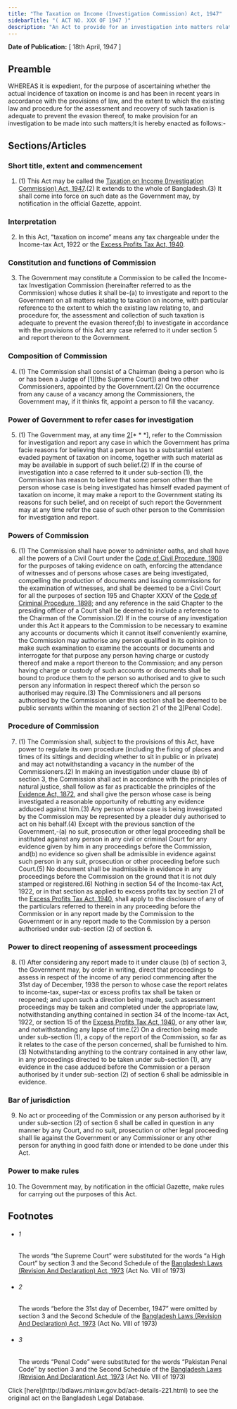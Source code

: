 ```yaml
---
title: "The Taxation on Income (Investigation Commission) Act, 1947"
sidebarTitle: "( ACT NO. XXX OF 1947 )"
description: "An Act to provide for an investigation into matters relating to taxation on income.♣"
---
```


**Date of Publication:** [ 18th April, 1947 ]

## Preamble

WHEREAS it is expedient, for the purpose of ascertaining whether the actual incidence of taxation on income is and has been in recent years in accordance with the provisions of law, and the extent to which the existing law and procedure for the assessment and recovery of such taxation is adequate to prevent the evasion thereof, to make provision for an investigation to be made into such matters;It is hereby enacted as follows:-

## Sections/Articles

### Short title, extent and commencement

1. (1) This Act may be called the [Taxation on Income (Investigation Commission) Act, 1947](/act-221.html "Taxation on Income (Investigation Commission) Act, 1947").(2) It extends to the whole of Bangladesh.(3) It shall come into force on such date as the Government may, by notification in the official Gazette, appoint.

### Interpretation

2. In this Act, “taxation on income” means any tax chargeable under the Income-tax Act, 1922 or the [Excess Profits Tax Act, 1940](/act-187.html "Excess Profits Tax Act, 1940").

### Constitution and functions of Commission

3. The Government may constitute a Commission to be called the Income-tax Investigation Commission (hereinafter referred to as the Commission) whose duties it shall be-(a) to investigate and report to the Government on all matters relating to taxation on income, with particular reference to the extent to which the existing law relating to, and procedure for, the assessment and collection of such taxation is adequate to prevent the evasion thereof;(b) to investigate in accordance with the provisions of this Act any case referred to it under section 5 and report thereon to the Government.

### Composition of Commission

4. (1) The Commission shall consist of a Chairman (being a person who is or has been a Judge of [1][the Supreme Court]) and two other Commissioners, appointed by the Government.(2) On the occurrence from any cause of a vacancy among the Commissioners, the Government may, if it thinks fit, appoint a person to fill the vacancy.

### Power of Government to refer cases for investigation

5. (1) The Government may, at any time [2](1)[\* \* \*], refer to the Commission for investigation and report any case in which the Government has prima facie reasons for believing that a person has to a substantial extent evaded payment of taxation on income, together with such material as may be available in support of such belief.(2) If in the course of investigation into a case referred to it under sub-section (1), the Commission has reason to believe that some person other than the person whose case is being investigated has himself evaded payment of taxation on income, it may make a report to the Government stating its reasons for such belief, and on receipt of such report the Government may at any time refer the case of such other person to the Commission for investigation and report.

### Powers of Commission

6. (1) The Commission shall have power to administer oaths, and shall have all the powers of a Civil Court under the [Code of Civil Procedure, 1908](/act-86.html "Code of Civil Procedure, 1908") for the purposes of taking evidence on oath, enforcing the attendance of witnesses and of persons whose cases are being investigated, compelling the production of documents and issuing commissions for the examination of witnesses, and shall be deemed to be a Civil Court for all the purposes of section 195 and Chapter XXXV of the [Code of Criminal Procedure, 1898](/act-75.html "Code of Criminal Procedure, 1898"); and any reference in the said Chapter to the presiding officer of a Court shall be deemed to include a reference to the Chairman of the Commission.(2) If in the course of any investigation under this Act it appears to the Commission to be necessary to examine any accounts or documents which it cannot itself conveniently examine, the Commission may authorise any person qualified in its opinion to make such examination to examine the accounts or documents and interrogate for that purpose any person having charge or custody thereof and make a report thereon to the Commission; and any person having charge or custody of such accounts or documents shall be bound to produce them to the person so authorised and to give to such person any information in respect thereof which the person so authorised may require.(3) The Commissioners and all persons authorised by the Commission under this section shall be deemed to be public servants within the meaning of section 21 of the [3](1)[Penal Code].

### Procedure of Commission

7. (1) The Commission shall, subject to the provisions of this Act, have power to regulate its own procedure (including the fixing of places and times of its sittings and deciding whether to sit in public or in private) and may act notwithstanding a vacancy in the number of the Commissioners.(2) In making an investigation under clause (b) of section 3, the Commission shall act in accordance with the principles of natural justice, shall follow as far as practicable the principles of the [Evidence Act, 1872](/act-24.html "Evidence Act, 1872"), and shall give the person whose case is being investigated a reasonable opportunity of rebutting any evidence adduced against him.(3) Any person whose case is being investigated by the Commission may be represented by a pleader duly authorised to act on his behalf.(4) Except with the previous sanction of the Government,-(a) no suit, prosecution or other legal proceeding shall be instituted against any person in any civil or criminal Court for any evidence given by him in any proceedings before the Commission, and(b) no evidence so given shall be admissible in evidence against such person in any suit, prosecution or other proceeding before such Court.(5) No document shall be inadmissible in evidence in any proceedings before the Commission on the ground that it is not duly stamped or registered.(6) Nothing in section 54 of the Income-tax Act, 1922, or in that section as applied to excess profits tax by section 21 of the [Excess Profits Tax Act, 1940](/act-187.html "Excess Profits Tax Act, 1940"), shall apply to the disclosure of any of the particulars referred to therein in any proceeding before the Commission or in any report made by the Commission to the Government or in any report made to the Commission by a person authorised under sub-section (2) of section 6.

### Power to direct reopening of assessment proceedings

8. (1) After considering any report made to it under clause (b) of section 3, the Government may, by order in writing, direct that proceedings to assess in respect of the income of any period commencing after the 31st day of December, 1938 the person to whose case the report relates to income-tax, super-tax or excess profits tax shall be taken or reopened; and upon such a direction being made, such assessment proceedings may be taken and completed under the appropriate law, notwithstanding anything contained in section 34 of the Income-tax Act, 1922, or section 15 of the [Excess Profits Tax Act, 1940](/act-187.html "Excess Profits Tax Act, 1940"), or any other law, and notwithstanding any lapse of time.(2) On a direction being made under sub-section (1), a copy of the report of the Commission, so far as it relates to the case of the person concerned, shall be furnished to him.(3) Notwithstanding anything to the contrary contained in any other law, in any proceedings directed to be taken under sub-section (1), any evidence in the case adduced before the Commission or a person authorised by it under sub-section (2) of section 6 shall be admissible in evidence.

### Bar of jurisdiction

9. No act or proceeding of the Commission or any person authorised by it under sub-section (2) of section 6 shall be called in question in any manner by any Court, and no suit, prosecution or other legal proceeding shall lie against the Government or any Commissioner or any other person for anything in good faith done or intended to be done under this Act.

### Power to make rules

10. The Government may, by notification in the official Gazette, make rules for carrying out the purposes of this Act.

## Footnotes

- ###### 1

  The words “the Supreme Court” were substituted for the words “a High Court” by section 3 and the Second Schedule of the [Bangladesh Laws (Revision And Declaration) Act, 1973](/act-430.html "Bangladesh Laws (Revision And Declaration) Act, 1973") (Act No. VIII of 1973)

- ###### 2

  The words “before the 31st day of December, 1947” were omitted by section 3 and the Second Schedule of the [Bangladesh Laws (Revision And Declaration) Act, 1973](/act-430.html "Bangladesh Laws (Revision And Declaration) Act, 1973") (Act No. VIII of 1973)

- ###### 3

  The words “Penal Code” were substituted for the words “Pakistan Penal Code” by section 3 and the Second Schedule of the [Bangladesh Laws (Revision And Declaration) Act, 1973](/act-430.html "Bangladesh Laws (Revision And Declaration) Act, 1973") (Act No. VIII of 1973)

<Note>
  Click [here](http://bdlaws.minlaw.gov.bd/act-details-221.html) to see the original act on the Bangladesh Legal Database.
</Note>
